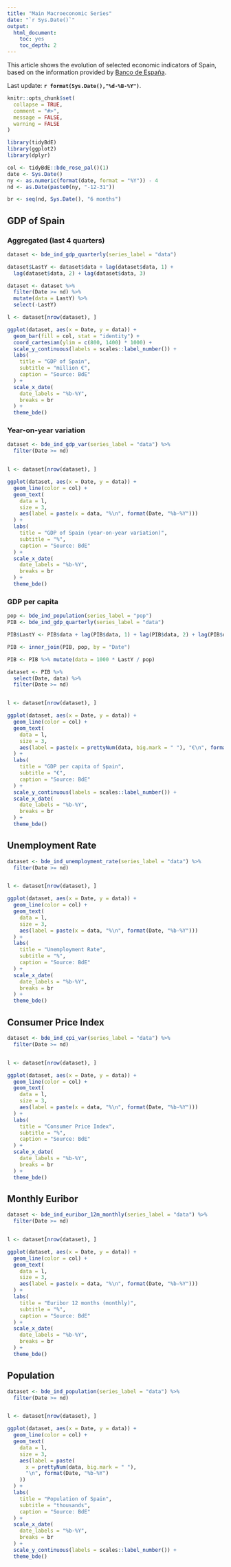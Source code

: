 ```yaml
---
title: "Main Macroeconomic Series"
date: "`r Sys.Date()`"
output:
  html_document:
    toc: yes
    toc_depth: 2
---
```


This article shows the evolution of selected economic indicators of Spain, based
on the information provided by [Banco de España](https://www.bde.es/).

Last update: **`r format(Sys.Date(),"%d-%B-%Y")`**.

```r
knitr::opts_chunk$set(
  collapse = TRUE,
  comment = "#>",
  message = FALSE,
  warning = FALSE
)

library(tidyBdE)
library(ggplot2)
library(dplyr)

col <- tidyBdE::bde_rose_pal()(1)
date <- Sys.Date()
ny <- as.numeric(format(date, format = "%Y")) - 4
nd <- as.Date(paste0(ny, "-12-31"))

br <- seq(nd, Sys.Date(), "6 months")
```

## GDP of Spain

### Aggregated (last 4 quarters)

```r
dataset <- bde_ind_gdp_quarterly(series_label = "data")

dataset$LastY <- dataset$data + lag(dataset$data, 1) +
  lag(dataset$data, 2) + lag(dataset$data, 3)

dataset <- dataset %>%
  filter(Date >= nd) %>%
  mutate(data = LastY) %>%
  select(-LastY)

l <- dataset[nrow(dataset), ]

ggplot(dataset, aes(x = Date, y = data)) +
  geom_bar(fill = col, stat = "identity") +
  coord_cartesian(ylim = c(800, 1400) * 1000) +
  scale_y_continuous(labels = scales::label_number()) +
  labs(
    title = "GDP of Spain",
    subtitle = "million €",
    caption = "Source: BdE"
  ) +
  scale_x_date(
    date_labels = "%b-%Y",
    breaks = br
  ) +
  theme_bde()
```

### Year-on-year variation

```r

dataset <- bde_ind_gdp_var(series_label = "data") %>%
  filter(Date >= nd)


l <- dataset[nrow(dataset), ]

ggplot(dataset, aes(x = Date, y = data)) +
  geom_line(color = col) +
  geom_text(
    data = l,
    size = 3,
    aes(label = paste(x = data, "%\n", format(Date, "%b-%Y")))
  ) +
  labs(
    title = "GDP of Spain (year-on-year variation)",
    subtitle = "%",
    caption = "Source: BdE"
  ) +
  scale_x_date(
    date_labels = "%b-%Y",
    breaks = br
  ) +
  theme_bde()
```

### GDP per capita

```r

pop <- bde_ind_population(series_label = "pop")
PIB <- bde_ind_gdp_quarterly(series_label = "data")

PIB$LastY <- PIB$data + lag(PIB$data, 1) + lag(PIB$data, 2) + lag(PIB$data, 3)

PIB <- inner_join(PIB, pop, by = "Date")

PIB <- PIB %>% mutate(data = 1000 * LastY / pop)

dataset <- PIB %>%
  select(Date, data) %>%
  filter(Date >= nd)


l <- dataset[nrow(dataset), ]

ggplot(dataset, aes(x = Date, y = data)) +
  geom_line(color = col) +
  geom_text(
    data = l,
    size = 3,
    aes(label = paste(x = prettyNum(data, big.mark = " "), "€\n", format(Date, "%b-%Y")))
  ) +
  labs(
    title = "GDP per capita of Spain",
    subtitle = "€",
    caption = "Source: BdE"
  ) +
  scale_y_continuous(labels = scales::label_number()) +
  scale_x_date(
    date_labels = "%b-%Y",
    breaks = br
  ) +
  theme_bde()
```

## Unemployment Rate

```r

dataset <- bde_ind_unemployment_rate(series_label = "data") %>%
  filter(Date >= nd)


l <- dataset[nrow(dataset), ]

ggplot(dataset, aes(x = Date, y = data)) +
  geom_line(color = col) +
  geom_text(
    data = l,
    size = 3,
    aes(label = paste(x = data, "%\n", format(Date, "%b-%Y")))
  ) +
  labs(
    title = "Unemployment Rate",
    subtitle = "%",
    caption = "Source: BdE"
  ) +
  scale_x_date(
    date_labels = "%b-%Y",
    breaks = br
  ) +
  theme_bde()
```

## Consumer Price Index

```r

dataset <- bde_ind_cpi_var(series_label = "data") %>%
  filter(Date >= nd)


l <- dataset[nrow(dataset), ]

ggplot(dataset, aes(x = Date, y = data)) +
  geom_line(color = col) +
  geom_text(
    data = l,
    size = 3,
    aes(label = paste(x = data, "%\n", format(Date, "%b-%Y")))
  ) +
  labs(
    title = "Consumer Price Index",
    subtitle = "%",
    caption = "Source: BdE"
  ) +
  scale_x_date(
    date_labels = "%b-%Y",
    breaks = br
  ) +
  theme_bde()
```

## Monthly Euribor

```r

dataset <- bde_ind_euribor_12m_monthly(series_label = "data") %>%
  filter(Date >= nd)


l <- dataset[nrow(dataset), ]

ggplot(dataset, aes(x = Date, y = data)) +
  geom_line(color = col) +
  geom_text(
    data = l,
    size = 3,
    aes(label = paste(x = data, "%\n", format(Date, "%b-%Y")))
  ) +
  labs(
    title = "Euribor 12 months (monthly)",
    subtitle = "%",
    caption = "Source: BdE"
  ) +
  scale_x_date(
    date_labels = "%b-%Y",
    breaks = br
  ) +
  theme_bde()
```

## Population

```r

dataset <- bde_ind_population(series_label = "data") %>%
  filter(Date >= nd)


l <- dataset[nrow(dataset), ]

ggplot(dataset, aes(x = Date, y = data)) +
  geom_line(color = col) +
  geom_text(
    data = l,
    size = 3,
    aes(label = paste(
      x = prettyNum(data, big.mark = " "),
      "\n", format(Date, "%b-%Y")
    ))
  ) +
  labs(
    title = "Population of Spain",
    subtitle = "thousands",
    caption = "Source: BdE"
  ) +
  scale_x_date(
    date_labels = "%b-%Y",
    breaks = br
  ) +
  scale_y_continuous(labels = scales::label_number()) +
  theme_bde()
```
